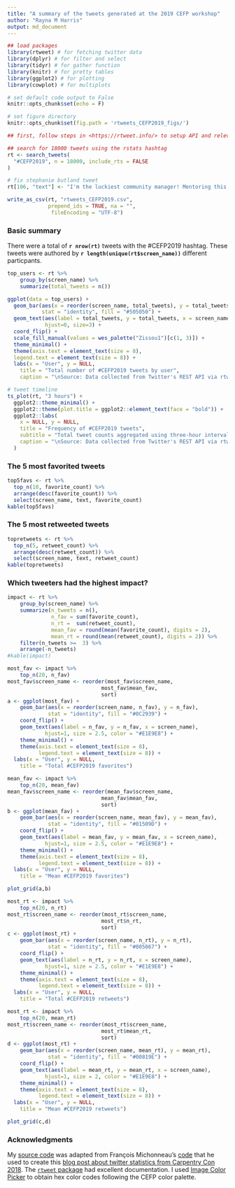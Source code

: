 ```yaml
---
title: "A summary of the tweets generated at the 2019 CEFP workshop"
author: "Rayna M Harris"
output: md_document
---
```


```r
## load packages
library(rtweet) # for fetching twitter data
library(dplyr) # for filter and select
library(tidyr) # for gather function
library(knitr) # for pretty tables
library(ggplot2) # for plotting
library(cowplot) # for multiplots

# set default code output to False
knitr::opts_chunk$set(echo = F)

# set figure directory
knitr::opts_chunk$set(fig.path = 'rtweets_CEFP2019_figs/')

```


```r
## first, follow steps in <https://rtweet.info/> to setup API and relevant tokens

## search for 18000 tweets using the rstats hashtag
rt <- search_tweets(
  "#CEFP2019", n = 18000, include_rts = FALSE
)

```

```r
# fix stephanie butland tweet
rt[106, "text"] <- "I'm the luckiest community manager! Mentoring this week for 2019 cohort of AAAS Community Engagement Fellows. I learn from @rOpenSci community, @_inundata @sckottie @ma_salmon @opencpu @RLadiesGlobal @bffo &amp; #CEFP2017 peers. Taking all the goodness back to them #CEFP2019. https://t.co/ybvfbV8RTX"
```

```r
write_as_csv(rt, "rtweets_CEFP2019.csv", 
             prepend_ids = TRUE, na = "",
              fileEncoding = "UTF-8")
```


### Basic summary

There were a total of **`r nrow(rt)`** tweets with the #CEFP2019 hashtag. These tweets were authored by **`r length(unique(rt$screen_name))`** different particpants. 

```r
top_users <- rt %>%
    group_by(screen_name) %>%
    summarize(total_tweets = n()) 

ggplot(data = top_users) + 
  geom_bar(aes(x = reorder(screen_name, total_tweets), y = total_tweets), 
           stat = "identity", fill = "#505050") +
  geom_text(aes(label = total_tweets, y = total_tweets, x = screen_name),  
            hjust=0, size=3) +
  coord_flip() +
  scale_fill_manual(values = wes_palette("Zissou1")[c(1, 3)]) +
  theme_minimal() +
  theme(axis.text = element_text(size = 8),
  legend.text = element_text(size = 8)) + 
  labs(x = "User", y = NULL,
    title = "Total number of #CEFP2019 tweets by user",
    caption = "\nSource: Data collected from Twitter's REST API via rtweet")
```

```r
# tweet timeline
ts_plot(rt, "3 hours") +
  ggplot2::theme_minimal() +
  ggplot2::theme(plot.title = ggplot2::element_text(face = "bold")) +
  ggplot2::labs(
    x = NULL, y = NULL,
    title = "Frequency of #CEFP2019 tweets",
    subtitle = "Total tweet counts aggregated using three-hour intervals",
    caption = "\nSource: Data collected from Twitter's REST API via rtweet"
  )

```


### The 5 most favorited tweets

```r
top5favs <- rt %>%
  top_n(10, favorite_count) %>%
  arrange(desc(favorite_count)) %>%
  select(screen_name, text, favorite_count)
kable(top5favs)
```

### The 5 most retweeted tweets

```r
topretweets <- rt %>%
  top_n(5, retweet_count) %>%
  arrange(desc(retweet_count)) %>%
  select(screen_name, text, retweet_count)
kable(topretweets)
```

### Which tweeters had the highest impact?

```r
impact <- rt %>%
    group_by(screen_name) %>%
    summarize(n_tweets = n(),
              n_fav = sum(favorite_count),
              n_rt =  sum(retweet_count),
              mean_fav = round(mean(favorite_count), digits = 2),
              mean_rt = round(mean(retweet_count), digits = 2)) %>%
    filter(n_tweets >=  3) %>%
    arrange(-n_tweets)
#kable(impact)
```

```r
most_fav <- impact %>%
    top_n(20, n_fav)
most_fav$screen_name <- reorder(most_fav$screen_name,
                              most_fav$mean_fav,
                              sort)
a <- ggplot(most_fav) +
    geom_bar(aes(x = reorder(screen_name, n_fav), y = n_fav),
             stat = "identity", fill = "#0C2939") +
    coord_flip() +  
    geom_text(aes(label = n_fav, y = n_fav, x = screen_name),  
            hjust=1, size = 2.5, color = "#E1E9E8") +
    theme_minimal() +
    theme(axis.text = element_text(size = 8),
          legend.text = element_text(size = 8)) +
  labs(x = "User", y = NULL,
    title = "Total #CEFP2019 favorites")

```

```r
mean_fav <- impact %>%
    top_n(20, mean_fav)
mean_fav$screen_name <- reorder(mean_fav$screen_name,
                              mean_fav$mean_fav,
                              sort)
b <- ggplot(mean_fav) +
    geom_bar(aes(x = reorder(screen_name, mean_fav), y = mean_fav),
             stat = "identity", fill = "#01509D") +
    coord_flip() +  
    geom_text(aes(label = mean_fav, y = mean_fav, x = screen_name),  
            hjust=1, size = 2.5, color = "#E1E9E8") +
    theme_minimal() +
    theme(axis.text = element_text(size = 8),
          legend.text = element_text(size = 8)) +
  labs(x = "User", y = NULL,
    title = "Mean #CEFP2019 favorites") 

plot_grid(a,b)

```

```r
most_rt <- impact %>%
    top_n(20, n_rt)
most_rt$screen_name <- reorder(most_rt$screen_name,
                              most_rt$n_rt,
                              sort)
c <- ggplot(most_rt) +
    geom_bar(aes(x = reorder(screen_name, n_rt), y = n_rt),
             stat = "identity", fill = "#005067") +
    coord_flip() + 
    geom_text(aes(label = n_rt, y = n_rt, x = screen_name),  
            hjust=1, size = 2.5, color = "#E1E9E8") +
    theme_minimal() +
    theme(axis.text = element_text(size = 8),
          legend.text = element_text(size = 8)) +
  labs(x = "User", y = NULL,
    title = "Total #CEFP2019 retweets")
```


```r
most_rt <- impact %>%
    top_n(20, mean_rt)
most_rt$screen_name <- reorder(most_rt$screen_name,
                              most_rt$mean_rt,
                              sort)
d <- ggplot(most_rt) +
    geom_bar(aes(x = reorder(screen_name, mean_rt), y = mean_rt),
             stat = "identity", fill = "#00819E") +
    coord_flip() + 
    geom_text(aes(label = mean_rt, y = mean_rt, x = screen_name),  
            hjust=1, size = 2, color = "#E1E9E8") +
    theme_minimal() +
    theme(axis.text = element_text(size = 8),
          legend.text = element_text(size = 8)) +
  labs(x = "User", y = NULL,
    title = "Mean #CEFP2019 retweets")

plot_grid(c,d)
```

### Acknowledgments

My [source code](https://github.com/raynamharris/cefp2019/blob/master/dataviz/rtweets_CEFP2019.Rmd) was adapted from François Michonneau's [code](https://github.com/fmichonneau/2018-carpentrycon-tweets/blob/master/index.Rmd) that he used to create this [blog post about twitter statistics from Carpentry Con 2018](https://carpentries.org/2018/06/carpentrycon-tweets). The [`rtweet` package](https://rtweet.info/) had excellent documentation. I used [Image Color Picker](https://imagecolorpicker.com/) to obtain hex color codes following the CEFP color palette.
